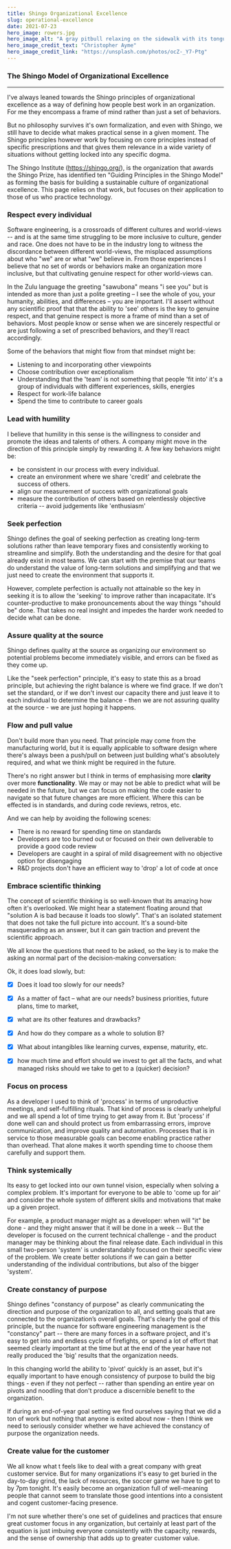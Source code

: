 ```yaml
---
title: Shingo Organizational Excellence
slug: operational-excellence
date: 2021-07-23
hero_image: rowers.jpg
hero_image_alt: "A gray pitbull relaxing on the sidewalk with its tongue hanging out"
hero_image_credit_text: "Christopher Ayme"
hero_image_credit_link: "https://unsplash.com/photos/ocZ-_Y7-Ptg"
---
```


<h3 style={{fontSize: '32px', height: '80px' ,  textAlign: 'center', padding:  '20px 10px', color: 'purple'}}>The Shingo Model of Organizational Excellence</h3>


---

I've always leaned towards the Shingo principles of organizational excellence as a way of defining how people best work in an organization.  For me they encompass a frame of mind rather than just a set of behaviors.

But no philosophy survives it's own formalization, and even with Shingo, we still have to decide what makes practical sense in a given moment.  The Shingo principles however work by focusing on core principles instead of specific prescriptions and that gives them relevance in a wide variety of situations without getting locked into any specific dogma.

The Shingo Institute (https://shingo.org/), is the organization that awards the Shingo Prize, has identified ten "Guiding Principles in the Shingo Model" as forming the basis for building a sustainable culture of organizational excellence.  This page relies on that work, but focuses on their application to those of us who practice technology.


<h3 style={{opacity: '.5', backgroundColor: '#640b8a', height: '35px' , padding:  '6px 10px', color: 'white'}}>Respect every individual</h3>

Software engineering, is a crossroads of different cultures and world-views -- and is at the same time struggling to be more inclusive to culture, gender and race.  One does not have to be in the industry long to witness the discordance between different world-views, the misplaced assumptions about who "we" are or what "we" believe in.  From those experiences I believe that no set of words or behaviors make an organization more inclusive, but that cultivating genuine respect for other world-views can.

In the Zulu language the greeting "sawubona" means "i see you" but is intended as more than just a polite greeting –  I see the whole of you, your humanity,  abilities,  and differences – you are important.  I'll assert without any scientific proof that  that the ability to 'see' others is the key to genuine respect, and that genuine respect is more a frame of mind than a set of behaviors. Most people know or sense when we are sincerely respectful or are just following a set of prescribed behaviors, and they'll react accordingly.

<p>Some of the behaviors that might flow from that mindset might be:</p>

* Listening to and incorporating other viewpoints
* Choose contribution over exceptionalism
* Understanding that the 'team' is not something that people 'fit into' it's a group of individuals with different experiences, skills, energies
* Respect for work-life balance
* Spend the time to contribute to career goals


<h3 style={{opacity: '.5', backgroundColor: '#640b8a', height: '35px' , padding:  '6px 10px', color: 'white'}}>Lead with humility</h3>

I believe that humility in this sense is the willingness to consider and promote the ideas and talents of others.  A company might move in the direction of this principle simply by rewarding it. A few key behaviors might be:

* be consistent in our process with every individual.
* create an environment where we share 'credit' and celebrate the success of others.
* align our measurement of success with organizational goals
* measure the contribution of others based on relentlessly objective criteria -- avoid judgements like 'enthusiasm'


<h3 style={{opacity: '.5', backgroundColor: '#640b8a', height: '35px' , padding:  '6px 10px', color: 'white'}}>Seek perfection</h3>

Shingo defines the goal of seeking perfection as creating long-term solutions rather than leave temporary fixes and consistently working to streamline and simplify.  Both the understanding and the desire for that goal already exist in most teams.  We can start with the premise that our teams do understand the value of long-term solutions and simplifying and that we just need to create the environment that supports it.

However, complete perfection is actually not attainable so the key in seeking it is to allow the 'seeking' to improve rather than incapacitate.  It's counter-productive to make pronouncements about the way things "should be" done.  That takes no real insight and impedes the harder work needed to decide what can be done.


<h3 style={{opacity: '.5', backgroundColor: '#640b8a', height: '35px' , padding:  '6px 10px', color: 'white'}}>Assure quality at the source</h3>

Shingo defines quality at the source as organizing our environment so potential problems become immediately visible, and errors can be fixed as they come up.

Like the "seek perfection" principle, it's easy to state this as a broad principle, but achieving the right balance is where we find grace.   If we don't set the standard, or if we don't invest our capacity there and just leave it to each individual to determine the balance - then we are not assuring quality at the source - we are just hoping it happens.



<h3 style={{opacity: '.5', backgroundColor: '#640b8a', height: '35px' , padding:  '6px 10px', color: 'white'}}>Flow and pull value</h3>

Don't build more than you need.  That principle may come from the manufacturing world, but it is equally applicable to software design where there's always been a push/pull on between just building what's absolutely required, and what we think might be required in the future.

There's no right answer but I think in terms of emphasising more **clarity** over more **functionality**.   We may or may not be able to predict what will be needed in the future, but we can focus on making the code easier to navigate so that future changes are more efficient.  Where this can be effected is in standards, and during code reviews, retros, etc.

And we can help by avoiding the following scenes:

* There is no reward for spending time on standards
* Developers are too burned out or focused on their own deliverable to provide a good code review
* Developers are caught in a spiral of mild disagreement with no objective option for disengaging
* R&D projects don't have an efficient way to 'drop' a lot of code at once




<h3 style={{opacity: '.5', backgroundColor: '#640b8a', height: '35px' , padding:  '6px 10px', color: 'white'}}>Embrace scientific thinking</h3>

The concept of scientific thinking is so well-known that its amazing how often it's overlooked.  We might hear a statement floating around that "solution A is bad because it  loads too slowly".  That's an isolated statement that does not take the full picture into account.  It's a sound-bite masquerading as an answer, but it can gain traction and prevent the scientific approach.

We all know the questions that need to be asked, so the key is to make the asking an normal part of the decision-making conversation:

Ok, it does load slowly, but:
* [x] Does it load too slowly for our needs?
* [x] As a matter of fact – what are our needs? business priorities, future plans, time to market,
* [x] what are its other features and drawbacks?
* [x] And how do they compare as a whole to solution B?
* [x] What about intangibles like learning curves, expense, maturity, etc.
* [x] how much time and effort should we invest to get all the facts, and what managed risks should we take to get to a (quicker) decision?


<h3 style={{opacity: '.5', backgroundColor: '#640b8a', height: '35px' , padding:  '6px 10px', color: 'white'}}>Focus on process</h3>

As a developer I used to think of 'process' in terms of unproductive meetings, and self-fulfilling rituals.  That kind of process is clearly unhelpful and we all spend a lot of time trying to get away from it.   But 'process' if done well can and should protect us from embarrassing errors, improve communication, and improve quality and automation. Processes that is in service to those measurable goals can become enabling practice rather than overhead.  That alone makes it worth spending time to choose them carefully and support them.


<h3 style={{opacity: '.5', backgroundColor: '#640b8a', height: '35px' , padding:  '6px 10px', color: 'white'}}>Think systemically</h3>

Its easy to get locked into our own tunnel vision, especially when solving a complex problem.  It's important for everyone to be able to 'come up for air' and consider the whole system of different skills and motivations that make up a given project.

For example, a product manager might as a developer:  when will "it" be done - and they might answer that it will be done in a week -- But the developer is focused on the current technical challenge - and the product manager may be thinking about the final release date.  Each individual in this small two-person 'system' is understandably focused on their specific view of the problem.  We create better solutions if we can gain a better understanding of the individual contributions, but also of the bigger 'system'.

<h3 style={{opacity: '.5', backgroundColor: '#640b8a', height: '35px' , padding:  '6px 10px', color: 'white'}}>Create constancy of purpose</h3>

Shingo defines "constancy of purpose" as clearly communicating the direction and purpose of the organization to all, and setting goals that are connected to the organization’s overall goals.  That's clearly the goal of this principle, but the nuance for software engineering management is the "constancy" part -- there are many forces in a software project, and it's easy to get into and endless cycle of firefights, or spend a lot of effort that seemed clearly important at the time but at the end of the year have not really produced the 'big' results that the organization needs.

In this changing world the ability to 'pivot' quickly is an asset, but it's equally important to have enough consistency of purpose to build the big things - even if they not perfect -- rather than spending an entire year on pivots and noodling that don't produce a discernible benefit to the organization.

If during an end-of-year goal setting we find ourselves saying that we did a ton of work but nothing that anyone is exited about now - then I think we need to seriously consider whether we have achieved the constancy of purpose the organization needs.


<h3 style={{opacity: '.5', backgroundColor: '#640b8a', height: '35px' , padding:  '6px 10px', color: 'white'}}>Create value for the customer</h3>

We all know what t feels like to deal with a great company with great customer service.   But for many organizations it's easy to get buried in the day-to-day grind, the lack of resources, the soccer game we have to get to by 7pm tonight.  It's easily become an organization full of well-meaning people that cannot seem to translate those good intentions into a consistent and cogent customer-facing presence.

I'm not sure whether there's one set of guidelines and practices that ensure great customer focus in any organization, but certainly at least part of the equation is just imbuing everyone consistently with the capacity, rewards, and the sense of ownership that adds up to greater customer value.






